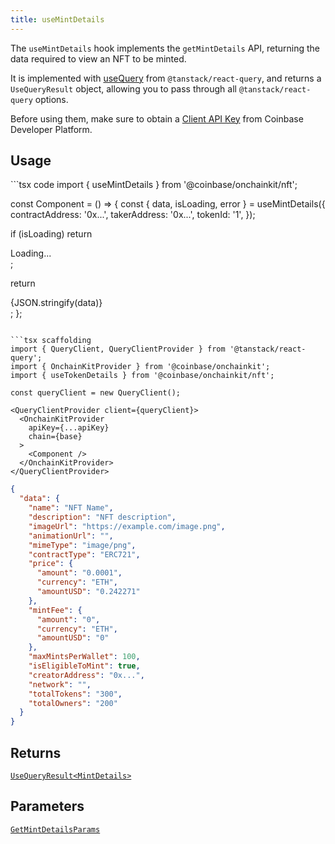 ```yaml
---
title: useMintDetails
---
```



The `useMintDetails` hook implements the `getMintDetails` API, returning the data required to view an NFT to be minted.

It is implemented with [useQuery](https://tanstack.com/query/latest/docs/framework/react/reference/useQuery) from `@tanstack/react-query`, and returns a `UseQueryResult` object, allowing you to pass through all `@tanstack/react-query` options.

Before using them, make sure to obtain a [Client API Key](https://portal.cdp.coinbase.com/projects/api-keys/client-key) from Coinbase Developer Platform.

## Usage

<CodeGroup>
```tsx code
import { useMintDetails } from '@coinbase/onchainkit/nft';

const Component = () => {
  const { data, isLoading, error } = useMintDetails({
    contractAddress: '0x...',
    takerAddress: '0x...',
    tokenId: '1',
  });

  if (isLoading) return <div>Loading...</div>;
  
  return <div>{JSON.stringify(data)}</div>;
};
```

```tsx scaffolding
import { QueryClient, QueryClientProvider } from '@tanstack/react-query';
import { OnchainKitProvider } from '@coinbase/onchainkit';
import { useTokenDetails } from '@coinbase/onchainkit/nft';

const queryClient = new QueryClient();

<QueryClientProvider client={queryClient}>
  <OnchainKitProvider
    apiKey={...apiKey}
    chain={base}
  >
    <Component />
  </OnchainKitProvider>
</QueryClientProvider>
```


```json return value
{
  "data": {
    "name": "NFT Name",
    "description": "NFT description",
    "imageUrl": "https://example.com/image.png",
    "animationUrl": "",
    "mimeType": "image/png",
    "contractType": "ERC721",
    "price": {
      "amount": "0.0001",
      "currency": "ETH",
      "amountUSD": "0.242271"
    },
    "mintFee": {
      "amount": "0",
      "currency": "ETH",
      "amountUSD": "0"
    },
    "maxMintsPerWallet": 100,
    "isEligibleToMint": true,
    "creatorAddress": "0x...",
    "network": "",
    "totalTokens": "300",
    "totalOwners": "200"
  }
}
```
</CodeGroup>

## Returns

[`UseQueryResult<MintDetails>`](/onchainkit/api/types#getmintdetailsresponse)

## Parameters

[`GetMintDetailsParams`](/onchainkit/api/types#getmintdetailsparams)
